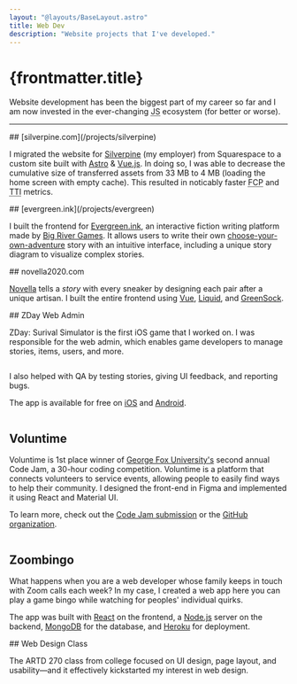```yaml
---
layout: "@layouts/BaseLayout.astro"
title: Web Dev
description: "Website projects that I've developed."
---
```



# {frontmatter.title}

Website development has been the biggest part of my career so far and I am now invested in the ever-changing <abbr title="JavaScript">JS</abbr> ecosystem (for better or worse).

---


<ProjectHeader>
	## [silverpine.com](/projects/silverpine)
	<Fragment slot="link">
		<a href="https://silverpine.com/" target="_blank" title="View website">
			<IconExternalLink />
		</a>
	</Fragment>
</ProjectHeader>

I migrated the website for [Silverpine](https://silverpine.com/) (my employer) from Squarespace to a custom site built with [Astro](https://astro.build/) & [Vue.js](https://vuejs.org/). In doing so, I was able to decrease the cumulative size of transferred assets from 33 MB to 4 MB (loading the home screen with empty cache). This resulted in noticably faster <abbr title="first contentful paint">FCP</abbr> and <abbr title="time to interactive">TTI</abbr> metrics.

<div style="display:flex;gap:var(--spacing)">
	<FlexBasedImage src={landingImage} alt="New landing page for silverpine.com" />
	<FlexBasedImage src={servicesImage} alt="Services page for silverpine.com" />
</div>


<ProjectHeader>
	## [evergreen.ink](/projects/evergreen)
	<Fragment slot="link">
		<a href="https://evergreen.ink/" target="_blank" title="View website">
			<IconExternalLink />
		</a>
	</Fragment>
</ProjectHeader>

I built the frontend for [Evergreen.ink](https://evergreen.ink/), an interactive fiction writing platform made by [Big River Games](https://bigrivergames.com/). It allows users to write their own [choose-your-own-adventure](https://en.wikipedia.org/wiki/Choose_Your_Own_Adventure) story with an intuitive interface, including a unique story diagram to visualize complex stories.

<div style="display:flex;gap:var(--spacing)">
	<FlexBasedImage src={evergreenDashboardImage} alt="Dashboard of user's stories" />
	<FlexBasedImage src={storyImage} alt="Viewing a story in fullscreen" />
	<FlexBasedImage src={diagramImage} alt="Diagram inside story editor" />
</div>

<ProjectHeader>
	## novella2020.com
	<Fragment slot="link">
		<a href="https://novella2020.com/" target="_blank" title="View website">
			<IconExternalLink />
		</a>
	</Fragment>
</ProjectHeader>

[Novella](https://novella2020.com/) tells a _story_ with every sneaker by designing each pair after a unique artisan. I built the entire frontend using [Vue](https://vuejs.org/), [Liquid](https://shopify.dev/docs/api/liquid), and [GreenSock](https://greensock.com/).

<div style="display:flex;gap:var(--spacing)">
	<Image src="https://d1qgpo4v0a11d.cloudfront.net/images/verses/chapter01/love-poem/tongue-words.webp" alt="" width={4096 / 4} height={3148 / 4} style={{ flexBasis: `${4096 / 3148 * 100}%` }} />
	<Image src="https://d1qgpo4v0a11d.cloudfront.net/images/home/mobile-flatlay-top-1200w.webp" alt="" width={1200} height={915} style={{ flexBasis: `${1200 / 915 * 100}%` }} />
	<Image src="https://d1qgpo4v0a11d.cloudfront.net/images/preface/outsole02-800w.webp" alt="" width={800} height={520} style={{ flexBasis: `${800 / 520 * 100}%` }} />
</div>


<ProjectHeader>
	## ZDay Web Admin
</ProjectHeader>

ZDay: Surival Simulator is the first iOS game that I worked on. I was responsible for the web admin, which enables game developers to manage stories, items, users, and more.

<div style="display:flex;gap:var(--spacing)">
  <FlexBasedImage src={storiesImage} alt="Story management page" />
  <FlexBasedImage src={resourcesImage} alt="Resource management page" />
  <FlexBasedImage src={filteredResourcesImage} alt="Resource management page with filtered results" />
</div>

I also helped with QA by testing stories, giving UI feedback, and reporting bugs.

The app is available for free on [iOS](https://apps.apple.com/us/app/zday-simulator/id6462632835) and [Android](https://play.google.com/store/apps/details?id=com.bigrivergames.zday.simulator).

<div style="display:flex;gap:var(--spacing)">
  <FlexBasedImage src={waterTowerImage} alt="Water tower story" />
  <FlexBasedImage src={storySelectionImage} alt="Story selection screen" />
  <FlexBasedImage src={combatImage} alt="Zombie combat" />
  <FlexBasedImage src={gameOverImage} alt="Game over screen with survival score" />
</div>


## Voluntime

Voluntime is 1st place winner of [George Fox University's](https://www.georgefox.edu/) second annual Code Jam, a 30-hour coding competition. Voluntime is a platform that connects volunteers to service events, allowing people to easily find ways to help their community. I designed the front-end in Figma and implemented it using React and Material UI.

To learn more, check out the [Code Jam submission](https://devpost.com/software/top-secret-team-3-project-title) or the [GitHub organization](https://github.com/Voluntime).

<div style="display:flex;gap:var(--spacing)">
	<FlexBasedImage src={loginImage} alt="Login page for Voluntime" />
	<FlexBasedImage src={voluntimeDashboardImage} alt="A user's volunteer feed" />
</div>


## Zoombingo

What happens when you are a web developer whose family keeps in touch with Zoom calls each week? In my case, I created a web app here you can play a game bingo while watching for peoples' individual quirks.

The app was built with [React](https://reactjs.org/) on the frontend, a [Node.js](https://nodejs.org/en/) server on the backend, [MongoDB](https://www.mongodb.com/) for the database, and [Heroku](https://www.heroku.com/) for deployment.

<div style="display:flex;gap:var(--spacing)">
  <FlexBasedImage src={homeImage} alt="Home page" />
  <FlexBasedImage src={boardImage} alt="Bingo board" />
  <FlexBasedImage src={lobbyImage} alt="Game lobby" />
</div>


<ProjectHeader>
	## Web Design Class
</ProjectHeader>

The ARTD 270 class from college focused on UI design, page layout, and usability—and it effectively kickstarted my interest in web design.

<div style="display:flex;gap:var(--spacing)">
	<FlexBasedImage src={bagelsImage} alt="Product page for bagels" />
	<FlexBasedImage src={styleTileImage} alt="Style tile for a website redesign" />
	<FlexBasedImage src={virtualCardImage} alt="Sketches for a virtual business card" />
</div>